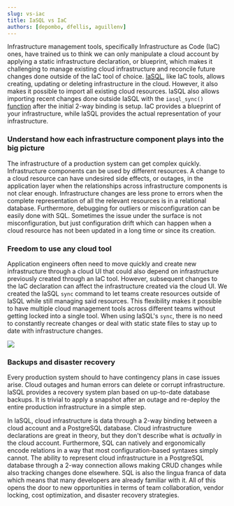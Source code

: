 ```yaml
---
slug: vs-iac
title: IaSQL vs IaC
authors: [depombo, dfellis, aguillenv]
---
```


Infrastructure management tools, specifically Infrastructure as Code (IaC) ones, have trained us to think we can only manipulate a cloud account by applying a static infrastructure declaration, or blueprint, which makes it challenging to manage existing cloud infrastructure and reconcile future changes done outside of the IaC tool of choice. [IaSQL](https://iasql.com), like IaC tools, allows creating, updating or deleting infrastructure in the cloud. However, it also makes it possible to import all existing cloud resources. IaSQL also allows importing recent changes done outside IaSQL with the `iasql_sync()` [function](https://docs.iasql.com/functions) after the initial 2-way binding is setup. IaC provides a blueprint of your infrastructure, while IaSQL provides the actual representation of your infrastructure.

### Understand how each infrastructure component plays into the big picture

The infrastructure of a production system can get complex quickly. Infrastructure components can be used by different resources. A change to a cloud resource can have undesired side effects, or outages, in the application layer when the relationships across infrastructure components is not clear enough. Infrastructure changes are less prone to errors when the complete representation of all the relevant resources is in a relational database. Furthermore, debugging for outliers or misconfiguration can be easily done with SQL. Sometimes the issue under the surface is not misconfiguration, but just configuration drift which can happen when a cloud resource has not been updated in a long time or since its creation.

### Freedom to use any cloud tool

Application engineers often need to move quickly and create new infrastructure through a cloud UI that could also depend on infrastructure previously created through an IaC tool. However, subsequent changes to the IaC declaration can affect the infrastructure created via the cloud UI. We created the IaSQL `sync` command to let teams create resources outside of IaSQL while still managing said resources. This flexibility makes it possible to have multiple cloud management tools across different teams without getting locked into a single tool. When using IaSQL's `sync`, there is no need to constantly recreate changes or deal with static state files to stay up to date with infrastructure changes.

![](../static/img/comparison.jpg)

### Backups and disaster recovery

Every production system should to have contingency plans in case issues arise. Cloud outages and human errors can delete or corrupt infrastructure. IaSQL provides a recovery system plan based on up-to-date database backups. It is trivial to apply a snapshot after an outage and re-deploy the entire production infrastructure in a simple step.

In IaSQL, cloud infrastructure is data through a 2-way binding between a cloud account and a PostgreSQL database. Cloud infrastructure declarations are great in theory, but they don't describe what is *actually* in the cloud account. Furthermore, SQL can natively and ergonomically encode relations in a way that most configuration-based syntaxes simply cannot. The ability to represent cloud infrastructure in a PostgreSQL database through a 2-way connection allows making CRUD changes while also tracking changes done elsewhere. SQL is also the lingua franca of data which means that many developers are already familiar with it. All of this opens the door to new opportunities in terms of team collaboration, vendor locking, cost optimization, and disaster recovery strategies. 